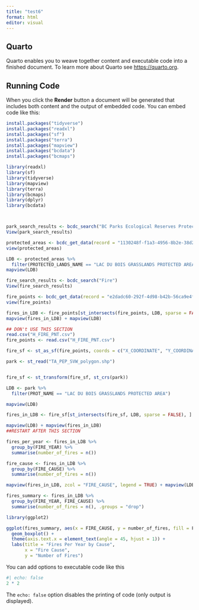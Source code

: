 ---
title: "test6"
format: html
editor: visual
---

## Quarto

Quarto enables you to weave together content and executable code into a finished document. To learn more about Quarto see <https://quarto.org>.

## Running Code

When you click the **Render** button a document will be generated that includes both content and the output of embedded code. You can embed code like this:

```{r}
install.packages("tidyverse")
install.packages("readxl")
install.packages("sf")
install.packages("terra")
install.packages("mapview")
install.packages("bcdata")
install.packages("bcmaps")

library(readxl)
library(sf)
library(tidyverse)
library(mapview)
library(terra)
library(bcmaps)
library(dplyr)
library(bcdata)



park_search_results <- bcdc_search("BC Parks Ecological Reserves Protected Areas")
View(park_search_results)

protected_areas <- bcdc_get_data(record = "1130248f-f1a3-4956-8b2e-38d29d3e4af7")
view(protected_areas)

LDB <- protected_areas %>%
  filter(PROTECTED_LANDS_NAME == "LAC DU BOIS GRASSLANDS PROTECTED AREA")
mapview(LDB)

fire_search_results <- bcdc_search("Fire")
View(fire_search_results)

fire_points <- bcdc_get_data(record = "e2dadc60-292f-4d98-b42b-56ca9e4fe694")
view(fire_points)

fires_in_LDB <- fire_points[st_intersects(fire_points, LDB, sparse = FALSE), ]
mapview(fires_in_LDB) + mapview(LDB)

## DON't USE THIS SECTION
read.csv("H_FIRE_PNT.csv")
fire_points <- read.csv("H_FIRE_PNT.csv")

fire_sf <- st_as_sf(fire_points, coords = c("X_COORDINATE", "Y_COORDINATE"), crs = 3005)

park <- st_read("TA_PEP_SVW_polygon.shp")


fire_sf <- st_transform(fire_sf, st_crs(park))

LDB <- park %>%
  filter(PROT_NAME == "LAC DU BOIS GRASSLANDS PROTECTED AREA")

mapview(LDB)

fires_in_LDB <- fire_sf[st_intersects(fire_sf, LDB, sparse = FALSE), ]

mapview(LDB) + mapview(fires_in_LDB)
##RESTART AFTER THIS SECTION

fires_per_year <- fires_in_LDB %>%
  group_by(FIRE_YEAR) %>%
  summarise(number_of_fires = n())

fire_cause <- fires_in_LDB %>%
  group_by(FIRE_CAUSE) %>%
  summarise(number_of_fires = n())

mapview(fires_in_LDB, zcol = "FIRE_CAUSE", legend = TRUE) + mapview(LDB)

fires_summary <- fires_in_LDB %>%
  group_by(FIRE_YEAR, FIRE_CAUSE) %>%
  summarise(number_of_fires = n(), .groups = "drop")

library(ggplot2)

ggplot(fires_summary, aes(x = FIRE_CAUSE, y = number_of_fires, fill = FIRE_CAUSE)) +
  geom_boxplot() +
  theme(axis.text.x = element_text(angle = 45, hjust = 1)) + 
  labs(title = "Fires Per Year by Cause",
       x = "Fire Cause",
       y = "Number of Fires")

```

You can add options to executable code like this

```{r}
#| echo: false
2 * 2
```

The `echo: false` option disables the printing of code (only output is displayed).
